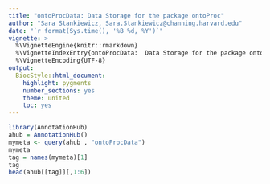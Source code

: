 ```yaml
---
title: "ontoProcData: Data Storage for the package ontoProc"
author: "Sara Stankiewicz, Sara.Stankiewicz@channing.harvard.edu"
date: "`r format(Sys.time(), '%B %d, %Y')`"
vignette: >
  %\VignetteEngine{knitr::rmarkdown}
  %\VignetteIndexEntry{ontoProcData:  Data Storage for the package ontoProc}
  %\VignetteEncoding{UTF-8}
output:
  BiocStyle::html_document:
    highlight: pygments
    number_sections: yes
    theme: united
    toc: yes
---
```


```r
library(AnnotationHub)
ahub = AnnotationHub()
mymeta <- query(ahub , "ontoProcData")
mymeta
tag = names(mymeta)[1] 
tag
head(ahub[[tag]][,1:6])
```